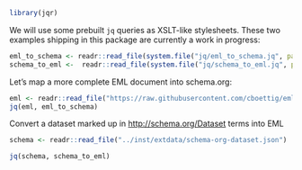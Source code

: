 
```r
library(jqr)
```


We will use some prebuilt `jq` queries as XSLT-like stylesheets. These two examples shipping in this package are currently a work in progress:

```r
eml_to_schema <- readr::read_file(system.file("jq/eml_to_schema.jq", package="emld"))
schema_to_eml <-  readr::read_file(system.file("jq/schema_to_eml.jq", package="emld"))

```


Let's map a more complete EML document into schema.org:

```r
eml <- readr::read_file("https://raw.githubusercontent.com/cboettig/emld/master/inst/extdata/hf205.json")
jq(eml, eml_to_schema)
```



Convert a dataset marked up in <http://schema.org/Dataset> terms into EML

```r
schema <- readr::read_file("../inst/extdata/schema-org-dataset.json")

jq(schema, schema_to_eml)
```


